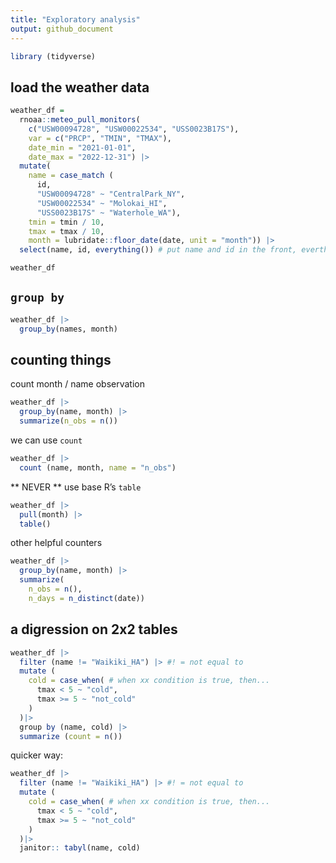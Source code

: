 ```yaml
---
title: "Exploratory analysis"
output: github_document
---
```



```r
library (tidyverse)
```

## load the weather data
```r
weather_df = 
  rnoaa::meteo_pull_monitors(
    c("USW00094728", "USW00022534", "USS0023B17S"),
    var = c("PRCP", "TMIN", "TMAX"), 
    date_min = "2021-01-01",
    date_max = "2022-12-31") |>
  mutate(
    name = case_match (
      id, 
      "USW00094728" ~ "CentralPark_NY", 
      "USW00022534" ~ "Molokai_HI",
      "USS0023B17S" ~ "Waterhole_WA"),
    tmin = tmin / 10,
    tmax = tmax / 10,
    month = lubridate::floor_date(date, unit = "month")) |>
  select(name, id, everything()) # put name and id in the front, everthing comes follow

weather_df
```

## `group by`

```r
weather_df |>
  group_by(names, month)
```

## counting things

count month / name observation
```r
weather_df |>
  group_by(name, month) |>
  summarize(n_obs = n())
```

we can use `count`
```r
weather_df |>
  count (name, month, name = "n_obs")
```

** NEVER ** use base R's `table`
```r
weather_df |>
  pull(month) |>
  table()
```

other helpful counters
```r
weather_df |>
  group_by(name, month) |>
  summarize(
    n_obs = n(),
    n_days = n_distinct(date))
```

## a digression on 2x2 tables

```r
weather_df |>
  filter (name != "Waikiki_HA") |> #! = not equal to 
  mutate (
    cold = case_when( # when xx condition is true, then...
      tmax < 5 ~ "cold",
      tmax >= 5 ~ "not_cold"
    )
  )|>
  group by (name, cold) |>
  summarize (count = n()) 

```

quicker way:
```r
weather_df |>
  filter (name != "Waikiki_HA") |> #! = not equal to 
  mutate (
    cold = case_when( # when xx condition is true, then...
      tmax < 5 ~ "cold",
      tmax >= 5 ~ "not_cold"
    )
  )|>
  janitor:: tabyl(name, cold)
```



